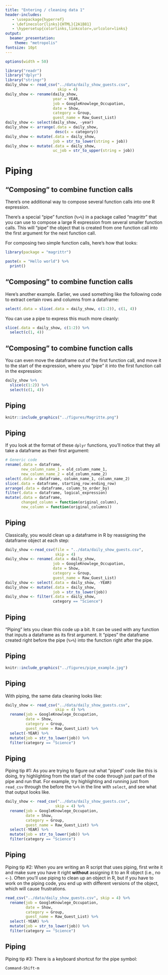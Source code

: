 ```yaml
---
title: "Entering / cleaning data 1"
header-includes:
   - \usepackage{hyperref}
   - \definecolor{links}{HTML}{2A1B81}
   - \hypersetup{colorlinks,linkcolor=,urlcolor=links}
output: 
  beamer_presentation:
    theme: "metropolis"
fontsize: 10pt
---
```


```r
options(width = 50)
```
```r
library("readr")
library("dplyr")
library("stringr")
daily_show <- read_csv("../data/daily_show_guests.csv",
                       skip = 4)
daily_show <- rename(daily_show,
                     year = YEAR,
                     job = GoogleKnowlege_Occupation, 
                     date = Show, 
                     category = Group,
                     guest_name = Raw_Guest_List)
daily_show <- select(daily_show, -year)
daily_show <- arrange(.data = daily_show, 
                      desc(x = category))
daily_show <- mutate(.data = daily_show, 
                     job = str_to_lower(string = job))
daily_show <- mutate(.data = daily_show, 
                     uc_job = str_to_upper(string = job))
```

# Piping

## "Composing" to combine function calls

There's one additional way to compose several function calls into one R expression.

There's a special "pipe" function (`%>%`) in a package called
"magrittr" that you can use to compose a large R expression from several smaller
function calls. This will "pipe" the object that is created from one function
call into the first argument for the next function call.

For composing two simple function calls, here's how that looks:

```r
library(package = "magrittr")

paste(x = "Hello world") %>% 
  print()
```

## "Composing" to combine function calls

Here's another example. Earlier, we used something like the following code to
extract certain rows and columns from a dataframe:

\small

```r
select(.data = slice(.data = daily_show, c(1:2)), c(1, 4))
```

You can use a pipe to express this much more cleanly: 

```r
slice(.data = daily_show, c(1:2)) %>% 
  select(c(1, 4))
```

## "Composing" to combine function calls

You can even move the dataframe out of the first function call, and
move it to the start of the expression, where you "pipe" it into the 
first function call in the expression:

```r
daily_show %>% 
  slice(c(1:2)) %>% 
  select(c(1, 4))
```

## Piping

```r
knitr::include_graphics("../figures/Magritte.png")
```

## Piping

If you look at the format of these `dplyr` functions, you'll notice that they all take a dataframe as their first argument: 

```r
# Generic code
rename(.data = dataframe, 
       new_column_name_1 = old_column_name_1,
       new_column_name_2 = old_column_name_2)
select(.data = dataframe, column_name_1, column_name_2)
slice(.data = dataframe, starting_row:ending_row)
arrange(.data = dataframe, column_to_order_by)
filter(.data = dataframe, logical_expression)
mutate(.data = dataframe,
       changed_column = function(original_column),
       new_column = function(original_columns))
```

## Piping

Classically, you would clean up a dataframe in R by reassigning the dataframe object at each step: 

```r
daily_show <-read_csv(file = "../data/daily_show_guests.csv",
                      skip = 4)
daily_show <- rename(.data = daily_show, 
                     job = GoogleKnowlege_Occupation,
                     date = Show,
                     category = Group,
                     guest_name = Raw_Guest_List)
daily_show <- select(.data = daily_show, -YEAR) 
daily_show <- mutate(.data = daily_show, 
                     job = str_to_lower(job))
daily_show <- filter(.data = daily_show, 
                     category == "Science")
```

## Piping

"Piping" lets you clean this code up a bit. It can be used with any function that inputs a dataframe as its first argument. It "pipes" the dataframe created right before the pipe (`%>%`) into the function right after the pipe. 

## Piping

```r
knitr::include_graphics("../figures/pipe_example.jpg")
```

## Piping

With piping, the same data cleaning looks like: 

```r
daily_show <- read_csv("../data/daily_show_guests.csv",
                      skip = 4) %>%
  rename(job = GoogleKnowlege_Occupation,
         date = Show,
         category = Group,
         guest_name = Raw_Guest_List) %>%
  select(-YEAR) %>%
  mutate(job = str_to_lower(job)) %>%
  filter(category == "Science")
```

## Piping

Piping tip #1: As you are trying to figure out what "piped" code like this is doing, try highlighting from the start of the code through just part of the pipe and run that. For example, try highlighting and running just from `read_csv` through the before the ` %>%` in the line with `select`, and see what that output looks like. 

```r
daily_show <- read_csv("../data/daily_show_guests.csv",
                      skip = 4) %>%
  rename(job = GoogleKnowlege_Occupation,
         date = Show,
         category = Group,
         guest_name = Raw_Guest_List) %>%
  select(-YEAR) %>%
  mutate(job = str_to_lower(job)) %>%
  filter(category == "Science")
```

## Piping

Piping tip #2: When you are writing an R script that uses piping, first write it and make sure you have it right **without** assigning it to an R object (i.e., no `<-`). Often you'll use piping to clean up an object in R, but if you have to work on the piping code, you end up with different versions of the object, which will cause frustrations.

```r
read_csv("../data/daily_show_guests.csv", skip = 4) %>%
  rename(job = GoogleKnowlege_Occupation,
         date = Show,
         category = Group,
         guest_name = Raw_Guest_List) %>%
  select(-YEAR) %>%
  mutate(job = str_to_lower(job)) %>%
  filter(category == "Science")
```

## Piping

Piping tip #3: There is a keyboard shortcut for the pipe symbol: 

```
Command-Shift-m
```
